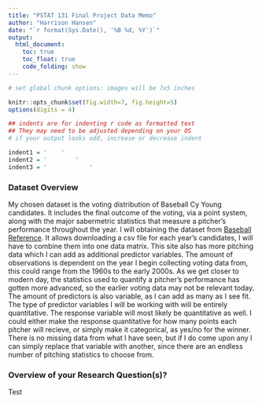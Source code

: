 ```yaml
---
title: "PSTAT 131 Final Project Data Memo"
author: "Harrison Hansen"
date: "`r format(Sys.Date(), '%B %d, %Y')`"
output:
  html_document:
    toc: true
    toc_float: true
    code_folding: show
---
```



```r

# set global chunk options: images will be 7x5 inches

knitr::opts_chunk$set(fig.width=7, fig.height=5)
options(digits = 4)

## indents are for indenting r code as formatted text
## They may need to be adjusted depending on your OS
# if your output looks odd, increase or decrease indent

indent1 = '    '
indent2 = '        '
indent3 = '            '
```

### Dataset Overview

My chosen dataset is the voting distribution of Baseball Cy Young candidates. It
includes the final outcome of the voting, via a point system, along with the major
sabermetric statistics that measure a pitcher's performance throughout the year.
I will obtaining the dataset from
[Baseball Reference](https://www.baseball-reference.com/awards/awards_2021.shtml#AL_CYA_voting_link).
It allows downloading a csv file for each year's candidates, I will have to combine them
into one data matrix. This site also has more pitching data which I can add as 
additional predictor variables. The amount of observations is dependent on the
year I begin collecting voting data from, this could range from the 1960s to the
early 2000s. As we get closer to modern day, the statistics used to quantify a 
pitcher's performance has gotten more advanced, so the earlier voting data
may not be relevant today. The amount of predictors is also variable, as I can
add as many as I see fit. The type of predictor variables I will be working with 
will be entirely quantitative. The response variable will most likely be 
quantitative as well. I could either make the response quantitative for how many
points each pitcher will recieve, or simply make it categorical, as yes/no for
the winner. There is no missing data from what I have seen, but if I do come upon
any I can simply replace that variable with another, since there are an endless 
number of pitching statistics to choose from.


### Overview of your Research Question(s)?

Test





